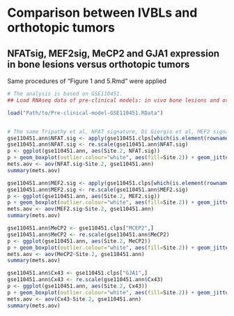 # Comparison between IVBLs and orthotopic tumors

## NFATsig, MEF2sig, MeCP2 and GJA1 expression in bone lesions versus orthotopic tumors
Same procedures of "Figure 1 and 5.Rmd" were applied

```{r}
# The analysis is based on GSE110451. 
## Load RNAseq data of pre-clinical models: in vivo bone lesions and orthotopic tumors

load("Path/to/Pre-clinical-model-GSE110451.RData")


# The same Tripathy et al, NFAT signature, Di Giorgio et al, MEF2 signature, MeCP2, and GJA1 expression in GSE110451, the pre-clinical models, Figure 2B and 4B
gse110451.ann$NFAT.sig <- apply(gse110451.clps[which(is.element(rownames(gse110451.clps), nfat.sig)),], 2, sum)
gse110451.ann$NFAT.sig <- re.scale(gse110451.ann$NFAT.sig)
p <- ggplot(gse110451.ann, aes(Site.2, NFAT.sig)) 
p + geom_boxplot(outlier.colour="white", aes(fill=Site.2)) + geom_jitter(width=0.4, size=4, col="dark grey") + theme(panel.grid.major = element_blank(), axis.line.x = element_line(size=0.5, colour="black"), axis.line.y = element_line(size=0.5, colour="black"), panel.grid.minor=element_blank(), panel.background=element_blank(), axis.text.x=element_text(colour="black", size=14), axis.text.y=element_text(colour="black", size=14), text=element_text(size=16))
mets.aov <- aov(NFAT.sig~Site.2, gse110451.ann)
summary(mets.aov)

gse110451.ann$MEF2.sig <- apply(gse110451.clps[which(is.element(rownames(gse110451.clps), mef2.sig)),], 2, sum)
gse110451.ann$MEF2.sig <- re.scale(gse110451.ann$MEF2.sig)
p <- ggplot(gse110451.ann, aes(Site.2, MEF2.sig)) 
p + geom_boxplot(outlier.colour="white", aes(fill=Site.2)) + geom_jitter(width=0.4, size=4, col="dark grey") + theme(panel.grid.major = element_blank(), axis.line.x = element_line(size=0.5, colour="black"), axis.line.y = element_line(size=0.5, colour="black"), panel.grid.minor=element_blank(), panel.background=element_blank(), axis.text.x=element_text(colour="black", size=14), axis.text.y=element_text(colour="black", size=14), text=element_text(size=16))
mets.aov <- aov(MEF2.sig~Site.2, gse110451.ann)
summary(mets.aov)

gse110451.ann$MeCP2 <- gse110451.clps["MCEP2",]
gse110451.ann$MeCP2 <- re.scale(gse110451.ann$MeCP2)
p <- ggplot(gse110451.ann, aes(Site.2, MeCP2)) 
p + geom_boxplot(outlier.colour="white", aes(fill=Site.2)) + geom_jitter(width=0.4, size=4, col="dark grey") + theme(panel.grid.major = element_blank(), axis.line.x = element_line(size=0.5, colour="black"), axis.line.y = element_line(size=0.5, colour="black"), panel.grid.minor=element_blank(), panel.background=element_blank(), axis.text.x=element_text(colour="black", size=14), axis.text.y=element_text(colour="black", size=14), text=element_text(size=16))
mets.aov <- aov(MeCP2~Site.2, gse110451.ann)
summary(mets.aov)

gse110451.ann$Cx43 <- gse110451.clps["GJA1",]
gse110451.ann$Cx43 <- re.scale(gse110451.ann$Cx43)
p <- ggplot(gse110451.ann, aes(Site.2, Cx43)) 
p + geom_boxplot(outlier.colour="white", aes(fill=Site.2)) + geom_jitter(width=0.4, size=4, col="dark grey") + theme(panel.grid.major = element_blank(), axis.line.x = element_line(size=0.5, colour="black"), axis.line.y = element_line(size=0.5, colour="black"), panel.grid.minor=element_blank(), panel.background=element_blank(), axis.text.x=element_text(colour="black", size=14), axis.text.y=element_text(colour="black", size=14), text=element_text(size=16))
mets.aov <- aov(Cx43~Site.2, gse110451.ann)
summary(mets.aov)
```
